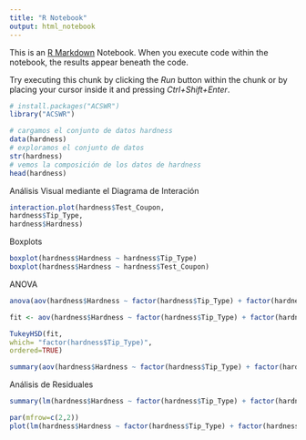 ```yaml
---
title: "R Notebook"
output: html_notebook
---
```


This is an [R Markdown](http://rmarkdown.rstudio.com) Notebook. When you execute code within the notebook, the results appear beneath the code.

Try executing this chunk by clicking the *Run* button within the chunk or by placing your cursor inside it and pressing *Ctrl+Shift+Enter*.

```r
# install.packages("ACSWR")
library("ACSWR")
```

```r
# cargamos el conjunto de datos hardness
data(hardness)
# exploramos el conjunto de datos
str(hardness)
# vemos la composición de los datos de hardness
head(hardness)
```

Análisis Visual mediante el Diagrama de Interación

```r
interaction.plot(hardness$Test_Coupon,
hardness$Tip_Type,
hardness$Hardness)

```

Boxplots

```r
boxplot(hardness$Hardness ~ hardness$Tip_Type)
boxplot(hardness$Hardness ~ hardness$Test_Coupon)
```

ANOVA

```r
anova(aov(hardness$Hardness ~ factor(hardness$Tip_Type) + factor(hardness$Test_Coupon)))

fit <- aov(hardness$Hardness ~ factor(hardness$Tip_Type) + factor(hardness$Test_Coupon))

TukeyHSD(fit,
which= "factor(hardness$Tip_Type)",
ordered=TRUE)
```

```r
summary(aov(hardness$Hardness ~ factor(hardness$Tip_Type) + factor(hardness$Test_Coupon)))
```

Análisis de Residuales

```r
summary(lm(hardness$Hardness ~ factor(hardness$Tip_Type) + factor(hardness$Test_Coupon)))
```

```r
par(mfrow=c(2,2))
plot(lm(hardness$Hardness ~ factor(hardness$Tip_Type) + factor(hardness$Test_Coupon)))
```
